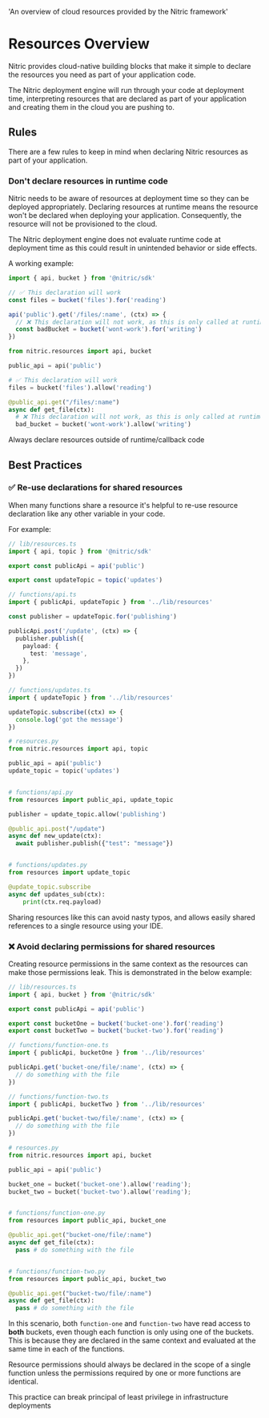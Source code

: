   'An overview of cloud resources provided by the Nitric framework'

# Resources Overview

Nitric provides cloud-native building blocks that make it simple to declare the resources you need as part of your application code.

The Nitric deployment engine will run through your code at deployment time, interpreting resources that are declared as part of your application and creating them in the cloud you are pushing to.

## Rules

There are a few rules to keep in mind when declaring Nitric resources as part of your application.

### Don't declare resources in runtime code

Nitric needs to be aware of resources at deployment time so they can be deployed appropriately. Declaring resources at runtime means the resource won't be declared when deploying your application. Consequently, the resource will not be provisioned to the cloud.

The Nitric deployment engine does not evaluate runtime code at deployment time as this could result in unintended behavior or side effects.

A working example:

<CodeGroup>

```javascript
import { api, bucket } from '@nitric/sdk'

// ✅ This declaration will work
const files = bucket('files').for('reading')

api('public').get('/files/:name', (ctx) => {
  // ❌ This declaration will not work, as this is only called at runtime.
  const badBucket = bucket('wont-work').for('writing')
})
```

```python
from nitric.resources import api, bucket

public_api = api('public')

# ✅ This declaration will work
files = bucket('files').allow('reading')

@public_api.get("/files/:name")
async def get_file(ctx):
  # ❌ This declaration will not work, as this is only called at runtime.
  bad_bucket = bucket('wont-work').allow('writing')
```

</CodeGroup>

<Note>Always declare resources outside of runtime/callback code</Note>

## Best Practices

### ✅ Re-use declarations for shared resources

When many functions share a resource it's helpful to re-use resource declaration like any other variable in your code.

For example:

<CodeGroup>

```typescript
// lib/resources.ts
import { api, topic } from '@nitric/sdk'

export const publicApi = api('public')

export const updateTopic = topic('updates')

// functions/api.ts
import { publicApi, updateTopic } from '../lib/resources'

const publisher = updateTopic.for('publishing')

publicApi.post('/update', (ctx) => {
  publisher.publish({
    payload: {
      test: 'message',
    },
  })
})

// functions/updates.ts
import { updateTopic } from '../lib/resources'

updateTopic.subscribe((ctx) => {
  console.log('got the message')
})
```

```python
# resources.py
from nitric.resources import api, topic

public_api = api('public')
update_topic = topic('updates')


# functions/api.py
from resources import public_api, update_topic

publisher = update_topic.allow('publishing')

@public_api.post("/update")
async def new_update(ctx):
  await publisher.publish({"test": "message"})


# functions/updates.py
from resources import update_topic

@update_topic.subscribe
async def updates_sub(ctx):
    print(ctx.req.payload)

```

</CodeGroup>

<Note>
  Sharing resources like this can avoid nasty typos, and allows easily shared
  references to a single resource using your IDE.
</Note>

### ❌ Avoid declaring permissions for shared resources

Creating resource permissions in the same context as the resources can make those permissions leak. This is demonstrated in the below example:

<CodeGroup>

```typescript
// lib/resources.ts
import { api, bucket } from '@nitric/sdk'

export const publicApi = api('public')

export const bucketOne = bucket('bucket-one').for('reading')
export const bucketTwo = bucket('bucket-two').for('reading')

// functions/function-one.ts
import { publicApi, bucketOne } from '../lib/resources'

publicApi.get('bucket-one/file/:name', (ctx) => {
  // do something with the file
})

// functions/function-two.ts
import { publicApi, bucketTwo } from '../lib/resources'

publicApi.get('bucket-two/file/:name', (ctx) => {
  // do something with the file
})
```

```python
# resources.py
from nitric.resources import api, bucket

public_api = api('public')

bucket_one = bucket('bucket-one').allow('reading');
bucket_two = bucket('bucket-two').allow('reading');


# functions/function-one.py
from resources import public_api, bucket_one

@public_api.get("bucket-one/file/:name")
async def get_file(ctx):
  pass # do something with the file


# functions/function-two.py
from resources import public_api, bucket_two

@public_api.get("bucket-two/file/:name")
async def get_file(ctx):
  pass # do something with the file

```

</CodeGroup>

In this scenario, both `function-one` and `function-two` have read access to **both** buckets, even though each function is only using one of the buckets. This is because they are declared in the same context and evaluated at the same time in each of the functions.

Resource permissions should always be declared in the scope of a single function unless the permissions required by one or more functions are identical.

<Note>
  This practice can break principal of least privilege in infrastructure
  deployments
</Note>
